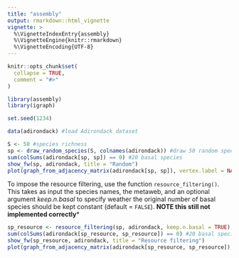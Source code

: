 ```yaml
---
title: "assembly"
output: rmarkdown::html_vignette
vignette: >
  %\VignetteIndexEntry{assembly}
  %\VignetteEngine{knitr::rmarkdown}
  %\VignetteEncoding{UTF-8}
---
```


```r
knitr::opts_chunk$set(
  collapse = TRUE,
  comment = "#>"
)
```

```r
library(assembly)
library(igraph)

set.seed(1234)

data(adirondack) #load Adirondack dataset

S <- 50 #species richness
sp <- draw_random_species(S, colnames(adirondack)) #draw 50 random species
sum(colSums(adirondack[sp, sp]) == 0) #20 basal species
show_fw(sp, adirondack, title = "Random")
plot(graph_from_adjacency_matrix(adirondack[sp, sp]), vertex.label = NA)
```

To impose the resource filtering, use the function `resource_filtering()`. This takes as input the species names, the metaweb, and an optional argument _keep.n.basal_ to specify weather the original number of basal species should be kept constant (default = `FALSE`). **NOTE this still not implemented correctly***

```r
sp_resource <- resource_filtering(sp, adirondack, keep.n.basal = TRUE)
sum(colSums(adirondack[sp_resource, sp_resource]) == 0) #20 basal species
show_fw(sp_resource, adirondack, title = "Resource filtering")
plot(graph_from_adjacency_matrix(adirondack[sp_resource, sp_resource]), vertex.label = NA)
```
